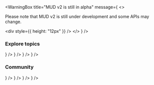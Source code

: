 
<WarningBox
  title="MUD v2 is still in alpha"
  message={
    <>
      <p>Please note that MUD v2 is still under development and some APIs may change.</p>
      <div style={{ height: "12px" }} />
    </>
  }
/>
<div style={{ display: "flex", justifyContent: "center" }}>
  <div style={{ marginTop: "12px" }}>
    <Logo />
  </div>
</div>

### Explore topics

<div style={{ height: "16px" }} />

<CardGrid>
  <Link href="/introduction">
    <Card
      title="MUD introduction"
      text="Learn the basics of MUD"
      iconSVG={
        <svg xmlns="http://www.w3.org/2000/svg" width="40" height="40" viewBox="0 0 40 40" fill="none">
          <path
            d="M10.1916 8.65L10.7233 11.8383C11.0658 13.8947 12.0425 15.7926 13.5166 17.2667L16.25 20L15.605 21.2917C15.2433 22.0133 15.385 22.885 15.955 23.455L18.2016 25.7017C18.5516 26.0517 18.75 26.53 18.75 27.0267V28.8417C18.75 29.5517 19.15 30.2 19.7866 30.5183L20.0416 30.645C20.7633 31.0067 21.635 30.865 22.205 30.295L23.41 29.09C25.2681 27.2315 26.5862 24.903 27.2233 22.3533C27.3062 22.0228 27.2942 21.6756 27.1886 21.3516C27.0831 21.0276 26.8883 20.74 26.6266 20.5217L24.41 18.675C23.9916 18.325 23.44 18.1767 22.9016 18.2667L20.9516 18.5917C20.6574 18.6407 20.3557 18.6187 20.0716 18.5277C19.7876 18.4367 19.5293 18.2792 19.3183 18.0683L18.8266 17.5767C18.6525 17.4026 18.5144 17.1959 18.4202 16.9684C18.326 16.7409 18.2775 16.4971 18.2775 16.2508C18.2775 16.0046 18.326 15.7608 18.4202 15.5333C18.5144 15.3058 18.6525 15.0991 18.8266 14.925L19.0433 14.705C19.3219 14.4264 19.6812 14.2427 20.0701 14.1799C20.459 14.117 20.8578 14.1783 21.21 14.355L22.215 14.8583C22.4682 14.9855 22.7551 15.0296 23.0349 14.9845C23.3146 14.9393 23.5731 14.8072 23.7734 14.6068C23.9738 14.4064 24.106 14.148 24.1511 13.8682C24.1963 13.5885 24.1521 13.3016 24.025 13.0483L23.75 12.5L25.8433 11.105C26.9289 10.3807 27.8067 9.38573 28.39 8.21834L28.6333 7.73167M10.1916 8.65C7.8285 10.6922 6.16176 13.421 5.42394 16.4559C4.68613 19.4908 4.91405 22.6803 6.07591 25.5794C7.23777 28.4785 9.27561 30.9426 11.9051 32.628C14.5346 34.3134 17.6247 35.1359 20.7441 34.9809C23.8635 34.8258 26.8567 33.7009 29.3061 31.7631C31.7555 29.8252 33.539 27.1712 34.4076 24.1711C35.2762 21.1711 35.1867 17.9747 34.1516 15.028C33.1165 12.0812 31.1873 9.52941 28.6333 7.73167M10.1916 8.65C12.9142 6.29069 16.3974 4.99445 20 5C23.215 5 26.1933 6.01 28.6333 7.73167"
            stroke="black"
            strokeWidth="2"
            strokeLinecap="round"
            strokeLinejoin="round"
          />
        </svg>
      }
    />
  </Link>
  <Link href="/quick-start">
    <Card
      title="Quickstart guide"
      text="Setup your first project"
      iconSVG={
        <svg xmlns="http://www.w3.org/2000/svg" width="40" height="40" viewBox="0 0 40 40" fill="none">
          <path
            d="M6.25 22.5L23.75 3.75L20 17.5H33.75L16.25 36.25L20 22.5H6.25Z"
            stroke="black"
            strokeWidth="2"
            strokeLinecap="round"
            strokeLinejoin="round"
          />
        </svg>
      }
    />
  </Link>
  <Link href="/what-is-mud">
    <Card
      title="What is MUD?"
      text="Take a deep dive into MUD"
      iconSVG={
        <svg xmlns="http://www.w3.org/2000/svg" width="40" height="40" viewBox="0 0 40 40" fill="none">
          <path
            d="M35 12.5L20 3.75L5 12.5M35 12.5L20 21.25M35 12.5V27.5L20 36.25M5 12.5L20 21.25M5 12.5V27.5L20 36.25M20 21.25V36.25"
            stroke="black"
            strokeWidth="2"
            strokeLinecap="round"
            strokeLinejoin="round"
          />
        </svg>
      }
    />
  </Link>
  <Link href="/tutorials">
    <Card
      title="Tutorials"
      text="Learn how to build with MUD"
      iconSVG={
        <svg xmlns="http://www.w3.org/2000/svg" width="40" height="40" viewBox="0 0 40 40" fill="none">
          <path
            d="M20 10.07C17.2527 7.60561 13.6907 6.24492 10 6.25002C8.24667 6.25002 6.56333 6.55002 5 7.10335V30.8533C6.60603 30.2867 8.29694 29.9981 10 30C13.8417 30 17.3467 31.445 20 33.82M20 10.07C22.7472 7.60547 26.3093 6.24476 30 6.25002C31.7533 6.25002 33.4367 6.55002 35 7.10335V30.8533C33.394 30.2867 31.7031 29.9981 30 30C26.3093 29.9949 22.7473 31.3556 20 33.82M20 10.07V33.82"
            stroke="black"
            strokeWidth="2"
            strokeLinecap="round"
            strokeLinejoin="round"
          />
        </svg>
      }
    />
  </Link>
</CardGrid>

### Community

<div style={{ height: "16px" }} />

<CardGrid>
  <Link href="https://mud.dev/changelog" target="_blank">
    <Card
      title="MUD changelog"
      text="Take a look at recent changes"
      iconSVG={
        <svg xmlns="http://www.w3.org/2000/svg" width="40" height="40" viewBox="0 0 40 40" fill="none">
          <path
            d="M13.75 11.25H33.75M13.75 20H33.75M13.75 28.75H33.75M6.25 11.25H6.26167V11.2633H6.25V11.25ZM6.875 11.25C6.875 11.4158 6.80915 11.5747 6.69194 11.6919C6.57473 11.8092 6.41576 11.875 6.25 11.875C6.08424 11.875 5.92527 11.8092 5.80806 11.6919C5.69085 11.5747 5.625 11.4158 5.625 11.25C5.625 11.0842 5.69085 10.9253 5.80806 10.8081C5.92527 10.6908 6.08424 10.625 6.25 10.625C6.41576 10.625 6.57473 10.6908 6.69194 10.8081C6.80915 10.9253 6.875 11.0842 6.875 11.25ZM6.25 20H6.26167V20.0133H6.25V20ZM6.875 20C6.875 20.1658 6.80915 20.3247 6.69194 20.4419C6.57473 20.5592 6.41576 20.625 6.25 20.625C6.08424 20.625 5.92527 20.5592 5.80806 20.4419C5.69085 20.3247 5.625 20.1658 5.625 20C5.625 19.8342 5.69085 19.6753 5.80806 19.5581C5.92527 19.4408 6.08424 19.375 6.25 19.375C6.41576 19.375 6.57473 19.4408 6.69194 19.5581C6.80915 19.6753 6.875 19.8342 6.875 20ZM6.25 28.75H6.26167V28.7633H6.25V28.75ZM6.875 28.75C6.875 28.9158 6.80915 29.0747 6.69194 29.1919C6.57473 29.3092 6.41576 29.375 6.25 29.375C6.08424 29.375 5.92527 29.3092 5.80806 29.1919C5.69085 29.0747 5.625 28.9158 5.625 28.75C5.625 28.5842 5.69085 28.4253 5.80806 28.3081C5.92527 28.1908 6.08424 28.125 6.25 28.125C6.41576 28.125 6.57473 28.1908 6.69194 28.3081C6.80915 28.4253 6.875 28.5842 6.875 28.75Z"
            stroke="black"
            strokeWidth="2"
            strokeLinecap="round"
            strokeLinejoin="round"
          />
        </svg>
      }
    />
  </Link>
  <Link href="https://status.mud.dev" target="_blank">
    <Card
      title="MUD status"
      text="Check out what's coming up next"
      iconSVG={
        <svg xmlns="http://www.w3.org/2000/svg" width="40" height="40" viewBox="0 0 40 40" fill="none">
          <path
            d="M15 11.25V25M25 15V28.75M25.8383 34.58L33.9633 30.5183C34.5983 30.2017 35 29.5517 35 28.8417V8.03332C35 6.63999 33.5333 5.73332 32.2867 6.35666L25.8383 9.57999C25.31 9.84499 24.6883 9.84499 24.1617 9.57999L15.8383 5.41999C15.578 5.28988 15.291 5.22214 15 5.22214C14.709 5.22214 14.422 5.28988 14.1617 5.41999L6.03667 9.48166C5.4 9.79999 5 10.45 5 11.1583V31.9667C5 33.36 6.46667 34.2667 7.71333 33.6433L14.1617 30.42C14.69 30.155 15.3117 30.155 15.8383 30.42L24.1617 34.5817C24.69 34.845 25.3117 34.845 25.8383 34.5817V34.58Z"
            stroke="black"
            strokeWidth="2"
            strokeLinecap="round"
            strokeLinejoin="round"
          />
        </svg>
      }
    />
  </Link>
  <Link href="https://community.mud.dev" target="_blank">
    <Card
      title="Community resources"
      text="Visit the community wiki"
      iconSVG={
        <svg xmlns="http://www.w3.org/2000/svg" width="40" height="40" viewBox="0 0 40 40" fill="none">
          <path
            d="M20 35V21.25M26.25 35V21.25M13.75 35V21.25M5 15L20 5L35 15M32.5 35V17.22C28.3648 16.5726 24.1855 16.2483 20 16.25C15.7483 16.25 11.5733 16.5833 7.5 17.22V35M5 35H35M20 11.25H20.0133V11.2633H20V11.25Z"
            stroke="black"
            strokeWidth="2"
            strokeLinecap="round"
            strokeLinejoin="round"
          />
        </svg>
      }
    />
  </Link>
  <Link href="https://contribute.mud.dev" target="_blank">
    <Card
      title="Start contributing"
      text="Contribute with good first tasks"
      iconSVG={
        <svg xmlns="http://www.w3.org/2000/svg" width="40" height="40" viewBox="0 0 40 40" fill="none">
          <path
            d="M19.0333 25.2833L28.75 35C29.5833 35.8067 30.7003 36.2535 31.8601 36.2441C33.0199 36.2347 34.1295 35.7698 34.9497 34.9497C35.7698 34.1295 36.2347 33.0199 36.2441 31.8601C36.2535 30.7003 35.8067 29.5833 35 28.75L25.205 18.955M19.0333 25.2833L23.1933 20.2333C23.7217 19.5933 24.4267 19.19 25.2067 18.9567C26.1233 18.6833 27.145 18.6433 28.1117 18.7233C29.4147 18.8352 30.7244 18.6044 31.9107 18.0539C33.097 17.5033 34.1187 16.6521 34.8744 15.5847C35.6301 14.5173 36.0936 13.2708 36.2189 11.969C36.3441 10.6672 36.1267 9.35521 35.5883 8.16333L30.1283 13.625C29.2148 13.4138 28.379 12.9503 27.716 12.2873C27.0531 11.6243 26.5896 10.7885 26.3783 9.875L31.8383 4.415C30.6464 3.87661 29.3345 3.65924 28.0327 3.78447C26.7308 3.90971 25.4844 4.37318 24.417 5.12891C23.3496 5.88465 22.4984 6.90636 21.9478 8.09266C21.3972 9.27896 21.1664 10.5886 21.2783 11.8917C21.43 13.685 21.16 15.665 19.7717 16.8083L19.6017 16.95M19.0333 25.2833L11.275 34.705C10.899 35.1633 10.4312 35.5379 9.90166 35.8045C9.37215 36.0711 8.79268 36.2239 8.20055 36.2531C7.60842 36.2822 7.01674 36.1871 6.46361 35.9737C5.91048 35.7604 5.40814 35.4336 4.98894 35.0144C4.56973 34.5952 4.24294 34.0928 4.0296 33.5397C3.81627 32.9866 3.72111 32.3949 3.75025 31.8028C3.7794 31.2107 3.9322 30.6312 4.19882 30.1017C4.46544 29.5722 4.83998 29.1043 5.29833 28.7283L16.6933 19.345L9.84833 12.5H7.5L3.75 6.25L6.25 3.75L12.5 7.5V9.84833L19.6 16.9483L16.6917 19.3433M30.625 30.625L26.25 26.25M8.11166 31.875H8.125V31.8883H8.11166V31.875Z"
            stroke="black"
            strokeWidth="2"
            strokeLinecap="round"
            strokeLinejoin="round"
          />
        </svg>
      }
    />
  </Link>
</CardGrid>
